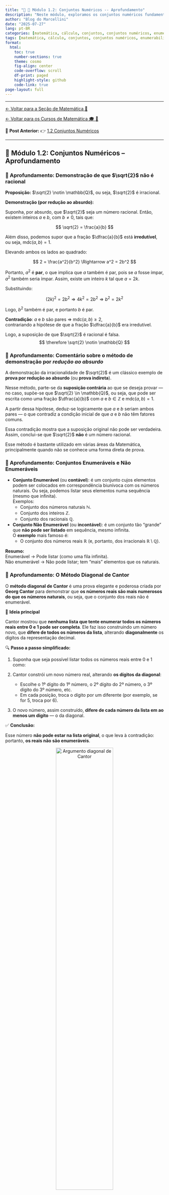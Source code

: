 ```yaml
---
title: "🧠 🔢 Módulo 1.2: Conjuntos Numéricos -- Aprofundamento"
description: "Neste módulo, exploramos os conjuntos numéricos fundamentais que serão utilizados ao longo do curso, com ênfase em suas principais propriedades e exemplos característicos, oferecendo uma visão mais aprofundada de cada um."
author: "Blog do Marcellini"
date: "2025-07-27"
lang: pt-BR
categories: [matemática, cálculo, conjuntos, conjuntos numéricos, enumerabilidade, Cantor, corpo, exercícios]
tags: [matemática, cálculo, conjuntos, conjuntos numéricos, enumerabilidade, Cantor, corpo, exercícios]
format:
  html:
    toc: true
    number-sections: true
    theme: cosmo
    fig-align: center
    code-overflow: scroll
    df-print: paged
    highlight-style: github
    code-link: true
page-layout: full
---
```

---


[← Voltar para a Seção de Matemática 🧮](/posts/matematica/index.qmd)

[← Voltar para os Cursos de Matemática 🎓 🧮](/posts/cursos/matematica/index.qmd)

🎯 **Post Anterior:** 👉 [1.2 Conjuntos Numéricos](/posts/cursos/matematica/calculo/modulo-1/1.2-conjuntos.qmd)

---

<div class=invisivel>
## 🔢 Módulo 1.2: Conjuntos Numéricos -- Aprofundamento
</div>

### 🧠 Aprofundamento: Demonstração de que $\sqrt{2}$ não é racional

::: {.callout-note collapse=false title="🧠 Aprofundamento: Demonstração de que $\sqrt{2}$ não é racional"}
**Proposição:** $\sqrt{2} \notin \mathbb{Q}$, ou seja, $\sqrt{2}$ é irracional.

**Demonstração (por redução ao absurdo):**

Suponha, por absurdo, que $\sqrt{2}$ seja um número racional. Então, existem inteiros $a$ e $b$, com $b \ne 0$, tais que:

$$
\sqrt{2} = \frac{a}{b}
$$

Além disso, podemos supor que a fração $\dfrac{a}{b}$ está **irredutível**, ou seja, $\mathrm{mdc}(a, b) = 1$.

Elevando ambos os lados ao quadrado:

$$
2 = \frac{a^2}{b^2} \Rightarrow a^2 = 2b^2
$$

Portanto, $a^2$ é **par**, o que implica que $a$ também é par, pois se $a$ fosse ímpar, $a^2$ também seria ímpar. Assim, existe um inteiro $k$ tal que $a = 2k$.

Substituindo:

$$
(2k)^2 = 2b^2 \Rightarrow 4k^2 = 2b^2 \Rightarrow b^2 = 2k^2
$$

Logo, $b^2$ também é par, e portanto $b$ é par.

**Contradição**: $a$ e $b$ são pares ⇒ $\mathrm{mdc}(a, b) \geq 2$,  
contrariando a hipótese de que a fração $\dfrac{a}{b}$ era irredutível.

Logo, a suposição de que $\sqrt{2}$ é racional é falsa.  
$$
\therefore \sqrt{2} \notin \mathbb{Q}
$$
:::


### 🧠 Aprofundamento: Comentário sobre o método de demonstração por *redução ao absurdo*

::: {.callout-important collapse=false title="🧠 Aprofundamento: Comentário sobre o método de demonstração por *redução ao absurdo*"}
A demonstração da irracionalidade de $\sqrt{2}$ é um clássico exemplo de **prova por redução ao absurdo** (ou **prova indireta**).

Nesse método, parte-se da **suposição contrária** ao que se deseja provar — no caso, supõe-se que $\sqrt{2} \in \mathbb{Q}$, ou seja, que pode ser escrita como uma fração $\dfrac{a}{b}$ com $a$ e $b \in \mathbb{Z}$ e $\mathrm{mdc}(a,b) = 1$.

A partir dessa hipótese, deduz-se logicamente que $a$ e $b$ seriam ambos pares — o que contradiz a condição inicial de que $a$ e $b$ não têm fatores comuns.

Essa contradição mostra que a suposição original não pode ser verdadeira.  
Assim, conclui-se que $\sqrt{2}$ **não** é um número racional.

Esse método é bastante utilizado em várias áreas da Matemática, principalmente quando não se conhece uma forma direta de prova.
:::


### 🧠 Aprofundamento: Conjuntos Enumeráveis e Não Enumeráveis

::: {.callout-note collapse=false title="🧠 Aprofundamento: Conjuntos Enumeráveis e Não Enumeráveis"}
- **Conjunto Enumerável** (ou **contável**): é um conjunto cujos elementos podem ser colocados em correspondência biunívoca com os números naturais. Ou seja, podemos listar seus elementos numa sequência (mesmo que infinita).  
  Exemplos:
  - Conjunto dos números naturais $\mathbb{N}$.
  - Conjunto dos inteiros $\mathbb{Z}$.
  - Conjunto dos racionais $\mathbb{Q}$.

- **Conjunto Não Enumerável** (ou **incontável**): é um conjunto tão “grande” que **não pode ser listado** em sequência, mesmo infinita.  
  O **exemplo** mais famoso é:
  - O conjunto dos números reais $\mathbb{R}$ $(\text{e, portanto, dos irracionais } \mathbb{R} \setminus \mathbb{Q})$.

**Resumo:**  
Enumerável → Pode listar (como uma fila infinita).  
Não enumerável → Não pode listar; tem “mais” elementos que os naturais.
:::


### 🧠 Aprofundamento: O Método Diagonal de Cantor

::: {.callout-important collapse=false title="🧠 Aprofundamento: O Método Diagonal de Cantor"}
O **método diagonal de Cantor** é uma prova elegante e poderosa criada por **Georg Cantor** para demonstrar que **os números reais são mais numerosos do que os números naturais**, ou seja, que o conjunto dos reais não é enumerável.

🧩 **Ideia principal**

Cantor mostrou que **nenhuma lista que tente enumerar todos os números reais entre 0 e 1 pode ser completa**. Ele faz isso construindo um número novo, que **difere de todos os números da lista**, alterando **diagonalmente** os dígitos da representação decimal.

🔍 **Passo a passo simplificado:**

1. Suponha que seja possível listar todos os números reais entre 0 e 1 como:

   \begin{equation}
      \begin{aligned}
         & x_1=0 . a_{11} a_{12} a_{13} a_{14} \\
         & x_2=0 . a_{21} a_{22} a_{23} a_{24} \\
         & x_3=0 . a_{31} a_{32} a_{33} a_{34} \\
         & \cdots
      \end{aligned}
   \end{equation}   

2. Cantor constrói um novo número real, alterando **os dígitos da diagonal**:  
   - Escolhe o 1º dígito do 1º número, o 2º dígito do 2º número, o 3º dígito do 3º número, etc.  
   - Em cada posição, troca o dígito por um diferente (por exemplo, se for 5, troca por 6).

3. O novo número, assim construído, **difere de cada número da lista em ao menos um dígito** — o da diagonal.

✅ **Conclusão:**

Esse número **não pode estar na lista original**, o que leva à contradição: portanto, **os reais não são enumeráveis**.

<div style="text-align: center;">
  <img src="../images/Diagonal_argument_01_svg.svg" alt="Argumento diagonal de Cantor" width="60%">
  <figcaption><strong>Método Diagonal de Cantor</strong></figcaption>
  <p style="font-size: 0.8em; margin-top: 0.5em;">
    Crédito: Por Jochen Burghardt — Obra do próprio, <a href="https://commons.wikimedia.org/w/index.php?curid=30402203" target="_blank">CC BY-SA 3.0</a>
  </p>
</div>

:::

### 🧠 Aprofundamento: O Método Diagonal de Cantor e a Enumerabilidade dos Racionais Positivos
::: {.callout-note collapse=false title="O Método Diagonal de Cantor e a Enumerabilidade dos Racionais Positivos"}

Uma descoberta surpreendente sobre os números racionais foi feita no final do século XIX e impulsionou a criação da **Teoria dos Conjuntos** por **Georg Cantor**, a partir de 1872. Embora os números racionais sejam densos e não possam ser ordenados de forma simples por magnitude, eles podem ser dispostos como uma sequência infinita $r_1, r_2, \ldots, r_n, \ldots$ na qual todo número racional aparece uma vez.

Dessa forma, os números racionais podem ser enumerados ou contados como primeiro, segundo, ..., enésimo número racional, mesmo que essa ordem não corresponda à ordem de grandeza dos números. Esse resultado — que também vale para os racionais contidos em qualquer intervalo — é expressado assim: **os números racionais são enumeráveis**, ou formam um **conjunto enumerável**.

Para provar esse resultado, basta fornecer uma regra para organizar os números racionais positivos em uma sequência. Todo número racional positivo pode ser escrito como $p/q$, onde $p$ e $q$ são naturais. Para cada inteiro positivo $k$, há exatamente $k-1$ frações da forma $p/q$ em que $p + q = k$. Estas são organizadas em ordem crescente de $p$.

Escrevendo essas listas para $k = 2, 3, 4, \ldots$, obtemos (ver Figura abaixo) uma sequência que contém todos os racionais positivos. Omitindo as frações cujos numeradores e denominadores têm um fator comum maior que 1 — pois representam o mesmo número racional que uma fração anterior — obtemos a sequência:

$$
\frac{1}{1}, \frac{1}{2}, \frac{2}{1}, \frac{1}{3}, \frac{3}{1}, \frac{1}{4}, \frac{2}{3}, \frac{3}{2}, \frac{4}{1}, \frac{1}{5}, \frac{5}{1}, \frac{1}{6}, \frac{2}{5}, \ldots
$$

na qual todo número racional positivo aparece exatamente uma vez. Uma sequência similar contendo todos os números racionais (positivos e negativos) ou apenas os contidos em um intervalo particular pode ser facilmente construída.


<div style="text-align: center;">
  <img src="../images/Diagonal_argument.svg" alt="Método Diagonal de CantorMétodo Diagonal de Cantor" width="60%">
  <figcaption><strong>🧠 Método Diagonal de Cantor: Enumerabilidade dos Racionais Positivos</strong></figcaption>
  <p style="font-size: 0.8em; margin-top: 0.5em;">
    Crédito: Por <a href="//commons.wikimedia.org/wiki/User:Cronholm144" title="User:Cronholm144">Cronholm144</a> - <span class="int-own-work" lang="pt">Obra do próprio</span>, <a href="http://creativecommons.org/licenses/by-sa/3.0/" title="Creative Commons Attribution-Share Alike 3.0">CC BY-SA 3.0</a>, <a href="https://commons.wikimedia.org/w/index.php?curid=2203732">Hiperligação</a>
  </p>
</div>

> A demonstração do teorema segue a apresentação clássica encontrada em Courant e John (1996).

:::


### 🧠 Aprofundamento: Demonstração da Finitude da Representação Decimal

> 🔍 **Teorema:** A fração $\dfrac{a}{b}$ tem representação decimal finita **se e somente se** o denominador $b$ (na forma irredutível) tem como fatores **apenas 2 e 5.**

::: {.callout-important collapse=false title="🧠 Aprofundamento: Demonstração da Finitude da Representação Decimal"}

🔍 **Teorema:** A fração $\dfrac{a}{b}$ tem representação decimal finita **se e somente se** o denominador $b$ (na forma irredutível) tem como fatores **apenas 2 e 5.**

---

✍️ **Demonstração:**

 Seja uma fração racional irredutível $\dfrac{a}{b}$, com $a \in \mathbb{Z}$ e $b \in \mathbb{N}$.

 A representação decimal de $\dfrac{a}{b}$ será **finita** se e somente se for possível escrevê-la como uma fração com denominador da forma $10^n$.

 Sabemos que $10^n = 2^n \cdot 5^n$, ou seja, os únicos fatores primos de $10^n$ são **2** e **5**.

 Logo, se a fração $\dfrac{a}{b}$ puder ser reescrita com denominador $10^n$, então o denominador original $b$ (já simplificado com $a$) **só pode conter os fatores primos 2 e 5**.

 Se $b$ tiver algum outro fator primo (como 3, 7, 11, etc.), então **não será possível transformá-lo em uma potência de 10**, e sua representação decimal será **infinita periódica** (isto é, uma **dízima periódica**).

 ---

 🔢 **Exemplos**:

 - $\dfrac{3}{8} = 0{,}375$ ✅  
   (Denominador $8 = 2^3$, apenas fator 2 → decimal finita)

 - $\dfrac{7}{20} = 0{,}35$ ✅  
   (Denominador $20 = 2^2 \cdot 5$, apenas fatores 2 e 5 → decimal finita)

 - $\dfrac{4}{15} = 0{,}\overline{26}$ ❌  
   (Denominador $15 = 3 \cdot 5$, contém fator 3 → dízima periódica)

 - $\dfrac{5}{6} = 0{,}\overline{83}$ ❌  
   (Denominador $6 = 2 \cdot 3$, contém fator 3 → dízima periódica)

 ✅ **Conclusão:** A fração $\dfrac{a}{b}$ tem representação decimal finita **se e somente se** o denominador $b$ (na forma irredutível) tem como fatores **apenas 2 e 5**.

:::


### 🧠 Aprofundamento: Propriedades dos Números Reais e a Estrutura de Corpo Ordenado Completo

::: {.callout-note collapse=false title="🧠 Aprofundamento: Propriedades dos Números Reais e a Estrutura de Corpo Ordenado Completo"}

Para compreender melhor as propriedades dos números reais, é útil adotar uma perspectiva mais abstrata e estrutural. A seguir, apresentamos um resumo das propriedades que caracterizam $\mathbb{R}$ como um **corpo ordenado completo**.

---

🔷 **1. Corpo $(\mathbb{R}, +, \cdot)$**

Um **corpo** (ou **campo**) é um conjunto não vazio munido de duas operações, adição ($+$) e multiplicação ($\cdot$), satisfazendo as seguintes propriedades:

 **Aditivas:**

- *Fechamento:* Se $a, b \in \mathbb{R}$, então $a + b \in \mathbb{R}$.
- *Associatividade:* $(a + b) + c = a + (b + c)$.
- *Elemento neutro:* Existe $0 \in \mathbb{R}$ tal que $a + 0 = a$.
- *Elemento simétrico:* Para cada $a \in \mathbb{R}$, existe $-a$ tal que $a + (-a) = 0$.
- *Comutatividade:* $a + b = b + a$.

 **Multiplicativas:**

- *Fechamento:* Se $a, b \in \mathbb{R}$, então $a \cdot b \in \mathbb{R}$.
- *Associatividade:* $(a \cdot b) \cdot c = a \cdot (b \cdot c)$.
- *Elemento neutro:* Existe $1 \in \mathbb{R}$, com $1 \ne 0$, tal que $a \cdot 1 = a$.
- *Inverso multiplicativo:* Se $a \ne 0$, existe $a^{-1} \in \mathbb{R}$ tal que $a \cdot a^{-1} = 1$.
- *Comutatividade:* $a \cdot b = b \cdot a$.

 **Distributividade:**

- $a \cdot (b + c) = a \cdot b + a \cdot c$.

---

 🔶 **2. Corpo Ordenado**

Além das propriedades anteriores, o conjunto dos reais possui uma **relação de ordem total** $(\leq)$ compatível com as operações, ou seja:

- **Tricotomia**: Para todo $a \in \mathbb{R}$, vale exatamente uma das alternativas: 
$$a > 0 \text{, } a = 0 \text{ ou } a < 0$$.

- **Fechamento da ordem**:

  - Se $a \leq b$, então $a + c \leq b + c$.

  - Se $0 \leq a$ e $0 \leq b$, então $0 \leq a \cdot b$.

Essa estrutura torna $\mathbb{R}$ um **corpo ordenado**.

---

 🟩 **3. Corpo Ordenado Completo**

A **completude** é a propriedade que distingue os números reais dos racionais:

- **Propriedade de completude**: Todo subconjunto não vazio de $\mathbb{R}$ que é limitado superiormente possui um **supremo** (menor dos majorantes) em $\mathbb{R}$.

Essa propriedade não é satisfeita pelos racionais $(\mathbb{Q})$, o que justifica a construção dos reais como extensão de $\mathbb{Q}$.

---

📌 **Resumo**: O conjunto dos números reais $\mathbb{R}$ é um **corpo ordenado completo**, estrutura fundamental para a Análise Matemática e outras áreas da Matemática pura e aplicada.

:::

### 🧠 Aprofundamento: A Propriedade de Completude dos Números Reais

::: {.callout-important collapse=false title="🧠 Aprofundamento: A Propriedade de Completude dos Números Reais"}

No conjunto dos números reais $\mathbb{R}$, todo subconjunto **não vazio** e **limitado superiormente** possui um **supremo** (também chamado de **mínimo limite superior**). Essa é a **propriedade de completude** (ou **axioma do supremo**) dos reais — algo que **não ocorre** nos racionais $\mathbb{Q}$.

Vamos entender melhor alguns termos importantes:

- **Limitado superiormente**: um conjunto $A \subset \mathbb{R}$ é **limitado superiormente** se existe um número real $M$ tal que **todo elemento** $a \in A$ satisfaz $a \leq M$.

- **Limitado inferiormente**: um conjunto $A \subset \mathbb{R}$ é **limitado inferiormente** se existe $m \in \mathbb{R}$ tal que $a \geq m$ para todo $a \in A$.

- **Majorante**: é qualquer número real $M$ que seja maior ou igual a **todos** os elementos do conjunto. Ex: $10$ é majorante de $A = \{1, 2, 5\}$, mas também é majorante de $A = \{1, 2, 5, 9.9\}$.

- **Minorante**: é um número real $m$ tal que $m \leq a$, para todo $a \in A$.

- **Supremo (limite superior mínimo)**: é o **menor** dos majorantes de um conjunto. Mesmo que ele **não pertença ao conjunto**, ele representa a menor “barreira superior”.

- **Ínfimo (limite inferior máximo)**: é o **maior** dos minorantes. Análogo ao supremo, mas inferior.

---

  **Exemplo:** Considere o conjunto  
$$
A = \{x \in \mathbb{Q} \mid x^2 < 2\}.
$$ 
Esse conjunto é formado por todos os números racionais cujo quadrado é estritamente menor que 2.  

Note que $A$ é **limitado superiormente em $\mathbb{Q}$**, pois há racionais maiores do que todos os seus elementos. Por exemplo, $x = 2$ é um majorante racional, já que $2^2 = 4 > 2$, e todos os elementos de $A$ são menores que 2.  

No entanto, **não existe um supremo racional para esse conjunto**, ou seja, não há um menor dos majorantes de $A$ que pertença a $\mathbb{Q}$. O número que melhor cumpriria esse papel seria $\sqrt{2}$, que é irracional $(\sqrt{2} \notin \mathbb{Q})$.  

Assim, qualquer racional **menor que $\sqrt{2}$ não é majorante** de $A$, e qualquer racional **maior que $\sqrt{2}$** não pertence ao conjunto, o que impede que o supremo exista dentro dos racionais.

Já no conjunto dos reais $\mathbb{R}$, o número $\sqrt{2}$ existe e pertence ao corpo dos reais. Assim, em $\mathbb{R}$, o **supremo de $A$** é:  
$$
\sup A = \sqrt{2}.
$$

![](../images/supremo.png){fig-align="center" width=100% fig-cap="sup de A"}

Este exemplo mostra que **$\mathbb{Q}$ não é um corpo completo** — existem subconjuntos de $\mathbb{Q}$ que são limitados superiormente, mas **não possuem supremo em $\mathbb{Q}$**.

Por outro lado, $\mathbb{R}$ é **um corpo completo**, pois todo subconjunto limitado superiormente possui um supremo em $\mathbb{R}$.

---

💡 **Resumo importante**:  
A propriedade de completude garante que os reais “preenchem todos os buracos” da reta numérica. É isso que faz $\mathbb{R}$ ser um **corpo ordenado completo**.

:::


### 👨‍💻 🐍 Aprofundamento: Código Python -- Visualizando o Conjunto $\{ x \in \mathbb{Q} \mid x^2 < 2 \}$

::: {.callout-tip collapse=true title="👨‍💻 🐍 Aprofundamento: Código Python -- Visualizando o Conjunto $\\{ x \\in \\mathbb{Q} \\mid x^2 < 2 \\}$"}

Use o código abaixo no Jupyter para visualizar o conjunto de racionais cujo quadrado é menor que 2. A curva $y = x^2$, os racionais $1$, $1.2$, $1.3$, $1.4$ e o supremo $\sqrt{2}$ também são exibidos.

```python
import matplotlib.pyplot as plt
import numpy as np

# Valores de x em um domínio visual interessante
x = np.linspace(0, 2, 400)
y = x**2

# Conjunto dos racionais x com x^2 < 2
# Escolhendo alguns pontos racionais específicos
rational_x = np.array([1.0, 1.2, 1.3, 1.4])
rational_y = rational_x**2

# Valor de sqrt(2)
sqrt2 = np.sqrt(2)

# Criando a imagem
plt.figure(figsize=(6, 4))
plt.plot(x, y, label=r'$y = x^2$', color='blue')
plt.axhline(2, color='gray', linestyle='--', label=r'$y = 2$')
plt.scatter(rational_x, rational_y, color='red', label=r'$\mathbb{Q}$ com $x^2 < 2$')

# Marcação do supremo
plt.axvline(sqrt2, color='green', linestyle='--', label=r'$\sup = \sqrt{2}$')
plt.text(sqrt2 + 0.02, 1, r'$\sqrt{2}$ (irracional)', color='green')

# Ajustes visuais
plt.title(r'Exemplo: $x \in \mathbb{Q} \mid x^2 < 2$')
plt.xlabel('x')
plt.ylabel('y')
plt.grid(True)
plt.legend()
plt.tight_layout()

# Mostrar imagem
plt.show()
```
:::

![Completude da variável observada ao longo do tempo](../images/grafico_completude.png){fig-align="center" width=100% fig-cap="Completude da variável observada ao longo do tempo"}

---


### 🧠 Exercícios de Revisão

::: {.callout-note collapse=false title="🧠 Exercícios de Revisão — Módulo 1.2: Conjuntos Numéricos"}

 
 1. Determine se os conjuntos abaixo são enumeráveis ou não enumeráveis:  
    (a) $\mathbb{N}$ (b) $\mathbb{Z}$ (c) $\mathbb{Q}$ (d) $\mathbb{R}$ (e) Conjunto dos números irracionais positivos
 
 2. Use o Método Diagonal de Cantor para demonstrar que os números reais entre 0 e 1 são não enumeráveis.
 
 3. O conjunto $\mathbb{R}$ é um corpo ordenado completo. Explique o que isso significa com suas próprias palavras.

 4. Utilize **redução ao absurdo** para demonstrar que $\sqrt{2}$ não é racional.

 5. Mostre que a representação decimal de um número racional é sempre **finita ou periódica**.

 6. Explique por que não existem números racionais cuja expansão decimal seja infinita **não periódica**.

 7. Escreva uma definição formal de **conjunto enumerável**, e justifique por que $\mathbb{Q}$ é enumerável.

 8. Mostre por que o conjunto $\mathbb{N} \times \mathbb{N}$ (pares ordenados de naturais) é enumerável.

 9. Por que a propriedade de completude não vale em $\mathbb{Q}$? Dê um exemplo.

 10. Escreva a fração geratriz da dízima periódica abaixo e simplifique o resultado:
$$
x = 0,142857\;142857\ldots
$$

:::

### 📝 Resoluções Comentadas

::: {.callout-important collapse=true title="📝 Resoluções Comentadas"}
 
 1. (a) Enumerável  
    (b) Enumerável  
    (c) Enumerável  
    (d) Não enumerável  
    (e) Não enumerável
 
 2. O método diagonal constrói um número diferente de cada número de uma lista supostamente completa, mostrando que tal lista **nunca é completa**, então ℝ não é enumerável.
 
 3. Corpo ordenado completo:
$\mathbb{R}$ tem as operações +, ×, ≤ bem definidas, com propriedades usuais, e satisfaz a **propriedade de completude**: todo conjunto limitado superiormente possui supremo.

 4. Suponha que $\sqrt{2} = \frac{p}{q}$ seja racional e irredutível. Então $2q^2 = p^2$, logo $p^2$ é par, e $p$ também é par. Seja $p = 2k$. Substituindo, temos $2q^2 = (2k)^2 = 4k^2 \Rightarrow q^2 = 2k^2$, então $q$ também é par — o que contradiz a suposição de que $\frac{p}{q}$ é irredutível.  
   **Conclusão:** $\sqrt{2} \notin \mathbb{Q}$.

 5. Se um número racional é escrito como fração $\frac{p}{q}$, com $q \in \mathbb{N}$, a divisão de $p \div q$ terá, no máximo, $q$ restos possíveis: $0, 1, \ldots, q-1$. Como o conjunto de restos é finito, o processo de divisão entra em **repetição** após certo ponto → a expansão decimal será **finita ou periódica**.

 6. Números racionais sempre têm divisão com restos finitos. Uma expansão decimal infinita **não periódica** indica que **não há repetição nos restos**, o que só pode ocorrer com irracionais.  
   Portanto, apenas irracionais têm expansão infinita **não periódica**.

 7. Um conjunto $A$ é **enumerável** se existe uma bijeção $f: \mathbb{N} \to A$.  
   O conjunto $\mathbb{Q}$ é enumerável porque seus elementos podem ser escritos como frações $\frac{p}{q}$, organizadas em uma tabela e percorridas por diagonais — como mostrou Cantor.

 8. O conjunto $\mathbb{N} \times \mathbb{N}$ pode ser listado diagonalmente:  
   $$
   (1,1), (1,2), (2,1), (1,3), (2,2), (3,1), \ldots
   $$
   Essa técnica estabelece uma bijeção com $\mathbb{N}$, mostrando que o produto cartesiano de dois conjuntos enumeráveis também é enumerável.

 9. Exemplo clássico:  
   O conjunto $A = \{x \in \mathbb{Q} \mid x^2 < 2\}$ é limitado superiormente em $\mathbb{Q}$, mas não possui supremo racional (pois $\sqrt{2} \notin \mathbb{Q}$).  
   Portanto, $\mathbb{Q}$ **não satisfaz a propriedade de completude**.

 10. Essa é uma dízima periódica de período 6. Seja:

$$
x = 0,142857\;142857\ldots
$$

   Multiplicamos ambos os lados por $10^6=1.000.000$:

$$
10^6 x = 142857,142857\dots
$$

   Subtraindo as equações:

$$
10^6 x - x = 142857,142857\ldots - 0,142857\ldots
$$
$$
(10^6 - 1)x = 142857
$$
$$
999999x = 142857
$$
$$
x = \frac{142857}{999999}
$$

   Simplificando:

$$
x = \frac{1}{7}
$$

   Portanto, $0,142857142857\ldots = \frac{1}{7}$.

:::


---

🎯 **Próximo Post:** ⏳ **Em Breve!**

---

🔝 [Voltar ao Topo](1.2-conjuntos.qmd)

*Blog do Marcellini — Explorando a Matemática com Rigor e Beleza.*

:::{.callout-note}
*Criado por Blog do Marcellini com ❤️ e código.*
:::

## 🔗 Links Úteis

- 🧑‍🏫 [Sobre o Blog](/posts/pessoal/sobre-o-blog.qmd)
- 💻 <a href="https://github.com/marcellini-celso/blog-marcellini-V2.git" target="_blank">GitHub do Projeto</a>
- 📬 [Contato por E-mail](mailto:prof.marcellini@gmail.com)

